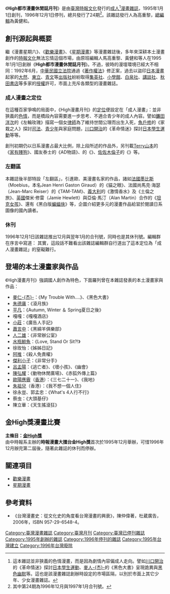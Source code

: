 {{漫畫}}
《'''High都市漫畫休閒誌月刊'''》是由[[臺灣|臺灣]][[時報文化|時報文化]]發行的[[成人漫畫|成人]]<ref>這本雜誌並非狹義的色情漫畫，而是因為劇情內容偏成人走向。譬如[[川口開治|川口開治]]的《革命情迷》探討[[日本|日本]][[學生運動|學生運動]]、[[麥人杰|麥人-{杰}-]]的《黑色大書》呈現詭異與[[黑色幽默|黑色幽默]]等。這也是該漫畫雜誌創辦時設定的市場區隔，以別於市面上其它少年、少女漫畫雜誌。</ref>[[漫畫雜誌|漫畫雜誌]]，1995年1月1日創刊，1996年12月1日停刊，總共發行了24期<ref>其中第24期為1996年12月與1997年1月合刊號。</ref>。該雜誌發行人為高重黎，[[總編輯|總編輯]]為黃健和。

== 創刊源起與概要 ==
繼《漫畫星期六》、《[[歡樂漫畫|歡樂漫畫]]》、《[[星期漫畫|星期漫畫]]》等漫畫雜誌後，多年來深耕本土漫畫創作的[[時報文化|時報文化]]無法忘情這個市場，由原班編輯人馬高重黎、黃健和等人在1995年1月1日創辦《'''High都市漫畫休閒誌月刊'''》。不過，彼時的漫壇環境已經大不相同：1992年6月，[[中華民國|中華民國]][[立法院|立法院]]通過《[[s:著作權法_(民國81年5月)|著作權法]]》修正案，過去以盜印[[日本漫畫|日本漫畫]]起家的[[大然文化|大然]]、[[東立出版社|東立]]、[[青文出版社|青文]]等[[出版社|出版社]]紛紛取得[[集英社|集英社]]、[[小學館|小學館]]、[[白泉社|白泉社]]、[[講談社|講談社]]、[[秋田書店|秋田書店]]等多家的[[著作權|授權]]許可，市面上充斥各類型的漫畫雜誌。

=== 成人漫畫之定位 ===
在這種百家爭鳴的局面中，《High漫畫月刊》的[[市場定位|定位]]便設定在「成人漫畫」：並非狹義的[[色情|色情]]，而是橋段內容需要進一步思考、不適合青少年的成人內容。譬如[[鐮田洋次|鐮田洋次]]的《左輪玫瑰》描寫一個女[[律師|律師]]為了維持世間公理而出生入死，[[魚戶修|魚戶修]]的《家栽之人》探討[[司法機構|司法]]、[[青少年|青少年]]與家庭問題，[[川口開治|川口開治]]的《革命情迷》探討[[日本|日本]][[學生運動|學生運動]]等等。

創刊初期仍以日系漫畫占最大比例，除上段所述的作品外，另刊載[[Terry山本|Terry山本]]的《[[家有賤狗|家有賤狗]]》、國友泰士的《AD物語》、{{link-ja|田中政志|田中政志}}的《{{link-ja|GON|ゴン (漫画)}}》、[[佐佐木倫子|佐佐木倫子]]的《{{link-ja|迷糊天使俏護士|おたんこナース}}》等。

=== 左翻區 ===
本雜誌後半部特設「左翻區」，引進歐、美漫畫名家的作品，諸如[[法國|法國]][[墨比斯|墨比斯]]（Moebius，本名Jean Henri Gaston Giraud）的《貓之眼》、法國尚馬克·海瑟（Jean-Marc Reiser）的《TAM-TAM》、[[義大利|義大利]]{{link-en|米羅·馬那哈|Milo Manara}}的《激情香水》及《土倫之旅》、[[英國|英國]]傑米·修雷（Jamie Hewlett）與亞倫·馬汀（Alan Martin）合作的《[[坦克女郎|坦克女孩]]》、還有《黑白版[[蝙蝠俠|蝙蝠俠]]》等，企圖介紹更多元的漫畫作品給習於閱讀日系圖像的國內讀者。

=== 休刊 ===
1996年12月1日該雜誌推出12月與翌年1月的合刊號，同時也是其休刊號。編輯群在序言中寫道：
{{Cquote|是的，我們要休刊了！
<br>為什麼？
<br>High，兩年了，我們也走到一個「人生交叉點」，
<br>一些經常思考的問題亦到了必須做抉擇的時候：
<br>要做量的追求，抑或質的掌握？
<br>要專注於成人市場，抑或降低年齡層？
<br>要抄襲因循，抑或是開發創新？
<br>要日本漫畫的評價普銷的大眾市場，抑或是歐美漫畫高價精裝的小眾口味？
<br>要專注於漫畫上，抑或亦包容漫畫之外的趣味？
}}
其實，這段話不難看出該雜誌編輯群自行道出了這本定位為「成人漫畫雜誌」的窒礙難行。

== 登場的本土漫畫家與作品 ==
《High漫畫月刊》強調國人創作為特色，下面羅列曾在本雜誌發表的本土漫畫家與作品：
* [[麥人杰|麥仁-{杰}-]]：《My Trouble With....》、《黑色大書》
* [[朱德庸|朱德庸]]：《滾月族》
* [[平凡_(漫畫家)|平凡]]：《Autumn, Winter ＆ Spring夏日之後》
* 嘎嘎：《嘎嘎酒店》
* [[莊永新|小莊]]：《廣告人手記》
* [[蕭言中|蕭言中]]：《黑綿羊俱樂部》
* [[詹仁雄|人二雄]]：《非常辦公室》
* [[水瓶鯨魚|水瓶鯨魚]]：《Love, Stand Or Sit?!》
* 徐玫怡：《姊姊日記》
* [[阿推|阿推]]：《殺人免責權》
* [[傑利小子|傑利小子]]：《非常分手》
* [[呂孟陽|呂孟陽]]：《逃亡者》、《壞小孩》、《幽會》
* [[陳弘耀|陳弘耀]]：《動物休閒廣場》、《赤狐外傳上篇》
* [[歐陽應霽|歐陽應霽]]（[[香港|香港]]）：《三七二十一》、《我地》
* [[朱祖兒|朱祖兒]]（香港）：《我不想一個人住》
* 徐永豈、郭孟忠：《What's 4人行不行》
* 蔡虫：《大頭基仔》
* 陳立華：《天生搖滾狂》

== 金High獎漫畫比賽 ==
'''主條目：[[金High獎|金High獎]]'''<br>
由中時報系主辦的'''時報漫畫大擂台金High獎'''首次於1995年12月舉辦，可惜1996年12月辦完第二屆後，隨著此雜誌的休刊而停辦。

== 關連項目 ==
* [[歡樂漫畫|歡樂漫畫]]
* [[星期漫畫|星期漫畫]]

== 參考資料 ==
* 《台灣漫畫史：從文化史的角度看台灣漫畫的興衰》，陳仲偉著，杜葳廣告，2006年，ISBN 957-29-6548-4。
{{reflist}}

{{台灣漫畫雜誌}}

[[Category:臺灣漫畫雜誌|Category:臺灣漫畫雜誌]]
[[Category:臺灣月刊|Category:臺灣月刊]]
[[Category:臺灣已停刊雜誌|Category:臺灣已停刊雜誌]]
[[Category:1995年創辦的雜誌|Category:1995年創辦的雜誌]]
[[Category:1996年停刊的雜誌|Category:1996年停刊的雜誌]]
[[Category:1995年台灣建立|Category:1995年台灣建立]]
[[Category:1996年台灣廢除|Category:1996年台灣廢除]]